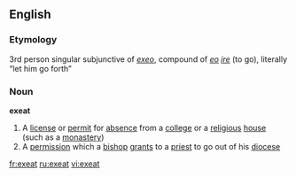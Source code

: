 ==English==
===Etymology===
{{L.}} 3rd person singular subjunctive of ''[[exeo]]'', compound of ''[[eo]]'' ''[[ire]]'' (to go), literally “let him go forth”

===Noun===
'''exeat'''
# A [[license]] or [[permit]] for [[absence]] from a [[college]] or a [[religious]] [[house]] (such as a [[monastery]])
# A [[permission]] which a [[bishop]] [[grant]]s to a [[priest]] to go out of his [[diocese]]

[[fr:exeat]]
[[ru:exeat]]
[[vi:exeat]]